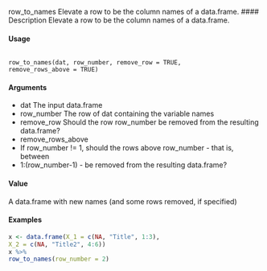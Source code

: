 
row_to_names Elevate a row to be the column names of a data.frame.
#### Description
Elevate a row to be the column names of a data.frame.

#### Usage 

<pre><code>
row_to_names(dat, row_number, remove_row = TRUE,
remove_rows_above = TRUE)
</code></pre> 

#### Arguments
* dat The input data.frame
* row_number The row of dat containing the variable names
* remove_row Should the row row_number be removed from the resulting data.frame?
* remove_rows_above
* If row_number != 1, should the rows above row_number - that is, between
* 1:(row_number-1) - be removed from the resulting data.frame?

#### Value
A data.frame with new names (and some rows removed, if specified)

#### Examples

```r
x <- data.frame(X_1 = c(NA, "Title", 1:3),
X_2 = c(NA, "Title2", 4:6))
x %>%
row_to_names(row_number = 2)
```
